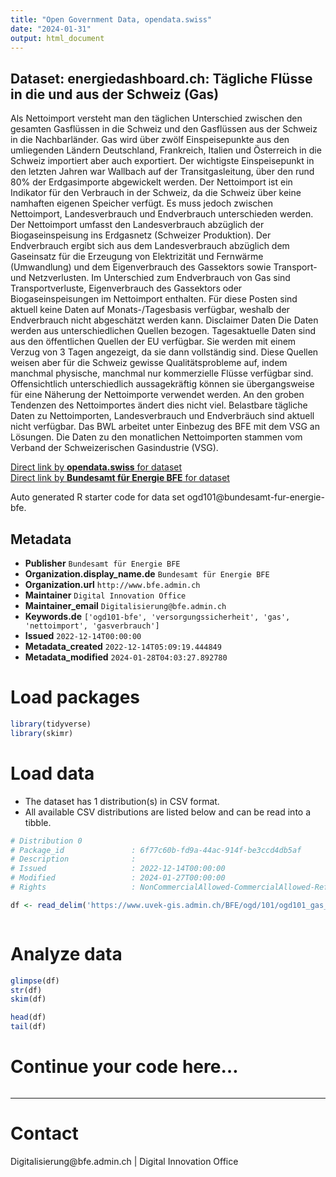 ```yaml
---
title: "Open Government Data, opendata.swiss"
date: "2024-01-31"
output: html_document
---
```


## Dataset: energiedashboard.ch: Tägliche Flüsse in die und aus der Schweiz (Gas)

Als Nettoimport versteht man den täglichen Unterschied zwischen den gesamten Gasflüssen in die Schweiz und den Gasflüssen aus der Schweiz in die Nachbarländer. Gas wird über zwölf Einspeisepunkte aus den umliegenden Ländern Deutschland, Frankreich, Italien und Österreich in die Schweiz importiert aber auch exportiert. Der wichtigste Einspeisepunkt in den letzten Jahren war Wallbach auf der Transitgasleitung, über den rund 80% der Erdgasimporte abgewickelt werden. Der Nettoimport ist ein Indikator für den Verbrauch in der Schweiz, da die Schweiz über keine namhaften eigenen Speicher verfügt. Es muss jedoch zwischen Nettoimport, Landesverbrauch und Endverbrauch unterschieden werden. Der Nettoimport umfasst den Landesverbrauch abzüglich der Biogaseinspeisung ins Erdgasnetz (Schweizer Produktion). Der Endverbrauch ergibt sich aus dem Landesverbrauch abzüglich dem Gaseinsatz für die Erzeugung von Elektrizität und Fernwärme (Umwandlung) und dem Eigenverbrauch des Gassektors sowie Transport- und Netzverlusten. Im Unterschied zum Endverbrauch von Gas sind Transportverluste, Eigenverbrauch des Gassektors oder Biogaseinspeisungen im Nettoimport enthalten. Für diese Posten sind aktuell keine Daten auf Monats-/Tagesbasis verfügbar, weshalb der Endverbrauch nicht abgeschätzt werden kann. Disclaimer Daten Die Daten werden aus unterschiedlichen Quellen bezogen. Tagesaktuelle Daten sind aus den öffentlichen Quellen der EU verfügbar. Sie werden mit einem Verzug von 3 Tagen angezeigt, da sie dann vollständig sind. Diese Quellen weisen aber für die Schweiz gewisse Qualitätsprobleme auf, indem manchmal physische, manchmal nur kommerzielle Flüsse verfügbar sind. Offensichtlich unterschiedlich aussagekräftig können sie übergangsweise für eine Näherung der Nettoimporte verwendet werden. An den groben Tendenzen des Nettoimportes ändert dies nicht viel. Belastbare tägliche Daten zu Nettoimporten, Landesverbrauch und Endverbräuch sind aktuell nicht verfügbar. Das BWL arbeitet unter Einbezug des BFE mit dem VSG an Lösungen. Die Daten zu den monatlichen Nettoimporten stammen vom Verband der Schweizerischen Gasindustrie (VSG).

[Direct link by **opendata.swiss** for dataset](https://opendata.swiss/de/dataset/energiedashboard-ch-tagliche-flusse-in-die-und-aus-der-schweiz-gas)<br>
[Direct link by **Bundesamt für Energie BFE** for dataset](https://energiedashboard.ch)

Auto generated R starter code for data set ogd101@bundesamt-fur-energie-bfe.

## Metadata

- **Publisher** `Bundesamt für Energie BFE`
- **Organization.display_name.de** `Bundesamt für Energie BFE`
- **Organization.url** `http://www.bfe.admin.ch`
- **Maintainer** `Digital Innovation Office`
- **Maintainer_email** `Digitalisierung@bfe.admin.ch`
- **Keywords.de** `['ogd101-bfe', 'versorgungssicherheit', 'gas', 'nettoimport', 'gasverbrauch']`
- **Issued** `2022-12-14T00:00:00`
- **Metadata_created** `2022-12-14T05:09:19.444849`
- **Metadata_modified** `2024-01-28T04:03:27.892780`


# Load packages

```r

library(tidyverse)
library(skimr)

```

# Load data

-   The dataset has 1 distribution(s) in CSV format.
-   All available CSV distributions are listed below and can be read into a tibble.

```r

# Distribution 0
# Package_id               : 6f77c60b-fd9a-44ac-914f-be3ccd4db5af
# Description              : 
# Issued                   : 2022-12-14T00:00:00
# Modified                 : 2024-01-27T00:00:00
# Rights                   : NonCommercialAllowed-CommercialAllowed-ReferenceRequired

df <- read_delim('https://www.uvek-gis.admin.ch/BFE/ogd/101/ogd101_gas_import_export.csv')



```

# Analyze data

```r

glimpse(df)
str(df)
skim(df)

head(df)
tail(df)

```

# Continue your code here...

```r

```

------------------------------------------------------------------------

# Contact

Digitalisierung@bfe.admin.ch | Digital Innovation Office
